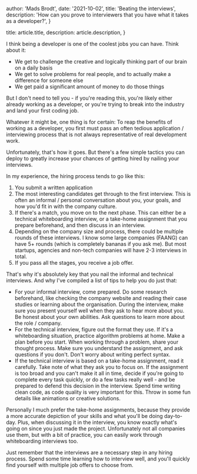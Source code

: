 
  author: 'Mads Brodt',
  date: '2021-10-02',
  title: 'Beating the interviews',
  description:
    'How can you prove to interviewers that you have what it takes as a developer?',
}

  title: article.title,
  description: article.description,
}


I think being a developer is one of the coolest jobs you can have. Think about it:

- We get to challenge the creative and logically thinking part of our brain on a daily basis
- We get to solve problems for real people, and to actually make a difference for someone else
- We get paid a significant amount of money to do those things

But I don't need to tell you - if you're reading this, you're likely either already working as a developer, or you're trying to break into the industry and land your first coding job.

Whatever it might be, one thing is for certain: To reap the benefits of working as a developer, you first must pass an often tedious application / interviewing process that is not always representative of real development work.

Unfortunately, that's how it goes. But there's a few simple tactics you can deploy to greatly increase your chances of getting hired by nailing your interviews.

In my experience, the hiring process tends to go like this:

1. You submit a written application
2. The most interesting candidates get through to the first interview. This is often an informal / personal conversation about you, your goals, and how you'd fit in with the company culture.
3. If there's a match, you move on to the next phase. This can either be a technical whiteboarding interview, or a take-home assignment that you prepare beforehand, and then discuss in an interview.
4. Depending on the company size and process, there could be multiple rounds of these interviews. I know some large companies (FAANG) can have 5+ rounds (which is completely bananas if you ask me). But most startups, agencies and non-tech companies will have 2-3 interviews in total.
5. If you pass all the stages, you receive a job offer.

That's why it's absolutely key that you nail the informal and technical interviews. And why I've compiled a list of tips to help you do just that:

- For your informal interview, come prepared. Do some research beforehand, like checking the company website and reading their case studies or learning about the organisation. During the interview, make sure you present yourself well when they ask to hear more about you. Be honest about your own abilities. Ask questions to learn more about the role / company.
- For the technical interview, figure out the format they use. If it's a whiteboarding situation, practice algorithm problems at home. Make a plan before you start. When working through a problem, share your thought process. Make sure you understand the assignment, and ask questions if you don't. Don't worry about writing perfect syntax.
- If the technical interview is based on a take-home assignment, read it carefully. Take note of what they ask you to focus on. If the assignment is too broad and you can't make it all in time, decide if you're going to complete every task quickly, or do a few tasks really well - and be prepared to defend this decision in the interview. Spend time writing clean code, as code quality is very important for this. Throw in some fun details like animations or creative solutions.

Personally I much prefer the take-home assignments, because they provide a more accurate depiction of your skills and what you'll be doing day-to-day. Plus, when discussing it in the interview, you know exactly what's going on since you just made the project. Unfortunately not all companies use them, but with a bit of practice, you can easily work through whiteboarding interviews too.

Just remember that the interviews are a necessary step in any hiring process. Spend some time learning how to interview well, and you'll quickly find yourself with multiple job offers to choose from.

​
